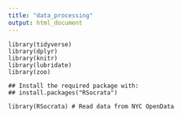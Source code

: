 ```yaml
---
title: "data_processing"
output: html_document
---
```


```library
library(tidyverse)
library(dplyr)
library(knitr)
library(lubridate)
library(zoo)

## Install the required package with:
## install.packages("RSocrata")

library(RSocrata) # Read data from NYC OpenData
```